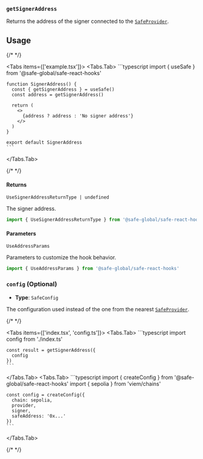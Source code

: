 
### `getSignerAddress`

Returns the address of the signer connected to the [`SafeProvider`](../safeprovider.mdx).

## Usage

{/* <!-- vale off --> */}

<Tabs items={['example.tsx']}>
  <Tabs.Tab>
    ```typescript
    import { useSafe } from '@safe-global/safe-react-hooks'

    function SignerAddress() {
      const { getSignerAddress } = useSafe()
      const address = getSignerAddress()

      return (
        <>
          {address ? address : 'No signer address'}
        </>
      )
    }

    export default SignerAddress
    ```
  </Tabs.Tab>
</Tabs>

{/* <!-- vale on --> */}

#### Returns

`UseSignerAddressReturnType | undefined`

The signer address.

```typescript
import { UseSignerAddressReturnType } from '@safe-global/safe-react-hooks'
```

#### Parameters

`UseAddressParams`

Parameters to customize the hook behavior.

```typescript
import { UseAddressParams } from '@safe-global/safe-react-hooks'
```

### `config` (Optional)

- **Type**: `SafeConfig`

The configuration used instead of the one from the nearest [`SafeProvider`](../safeprovider.mdx).

{/* <!-- vale off --> */}

<Tabs items={['index.tsx', 'config.ts']}>
  <Tabs.Tab>
    ```typescript
    import config from './index.ts'

    const result = getSignerAddress({
      config
    })
    ```
  </Tabs.Tab>
  <Tabs.Tab>
    ```typescript
    import { createConfig } from '@safe-global/safe-react-hooks'
    import { sepolia } from 'viem/chains'

    const config = createConfig({
      chain: sepolia,
      provider,
      signer,
      safeAddress: '0x...'
    })
    ```
  </Tabs.Tab>
</Tabs>

{/* <!-- vale on --> */}

